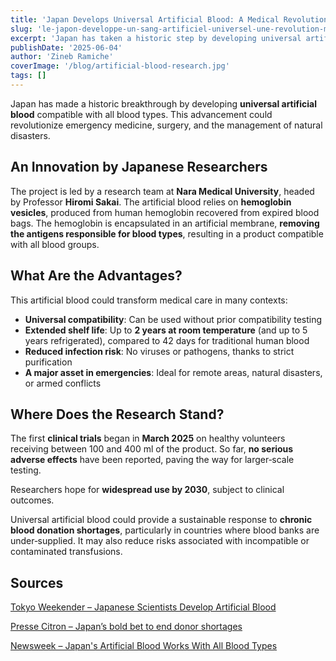 ```yaml
---
title: 'Japan Develops Universal Artificial Blood: A Medical Revolution Underway'
slug: 'le-japon-developpe-un-sang-artificiel-universel-une-revolution-medicale-en-marche'
excerpt: 'Japan has taken a historic step by developing universal artificial blood compatible with all blood groups, promising to transform emergency medicine, surgery, and disaster response.'
publishDate: '2025-06-04'
author: 'Zineb Ramiche'
coverImage: '/blog/artificial-blood-research.jpg'
tags: []
---
```


Japan has made a historic breakthrough by developing **universal artificial blood** compatible with all blood types. This advancement could revolutionize emergency medicine, surgery, and the management of natural disasters.

## An Innovation by Japanese Researchers

The project is led by a research team at **Nara Medical University**, headed by Professor **Hiromi Sakai**. The artificial blood relies on **hemoglobin vesicles**, produced from human hemoglobin recovered from expired blood bags. The hemoglobin is encapsulated in an artificial membrane, **removing the antigens responsible for blood types**, resulting in a product compatible with all blood groups.

## What Are the Advantages?

This artificial blood could transform medical care in many contexts:

- **Universal compatibility**: Can be used without prior compatibility testing
- **Extended shelf life**: Up to **2 years at room temperature** (and up to 5 years refrigerated), compared to 42 days for traditional human blood
- **Reduced infection risk**: No viruses or pathogens, thanks to strict purification
- **A major asset in emergencies**: Ideal for remote areas, natural disasters, or armed conflicts

## Where Does the Research Stand?

The first **clinical trials** began in **March 2025** on healthy volunteers receiving between 100 and 400 ml of the product. So far, **no serious adverse effects** have been reported, paving the way for larger‑scale testing.

Researchers hope for **widespread use by 2030**, subject to clinical outcomes.

Universal artificial blood could provide a sustainable response to **chronic blood donation shortages**, particularly in countries where blood banks are under‑supplied. It may also reduce risks associated with incompatible or contaminated transfusions.

## Sources

[Tokyo Weekender – Japanese Scientists Develop Artificial Blood](https://www.tokyoweekender.com/entertainment/tech-trends/japanese-scientists-develop-artificial-blood/?utm_source=chatgpt.com)

[Presse Citron – Japan’s bold bet to end donor shortages](https://www.presse-citron.net/sang-artificiel-le-pari-fou-du-japon-pour-en-finir-avec-les-penuries-de-donneurs/?utm_source=chatgpt.com)

[Newsweek – Japan's Artificial Blood Works With All Blood Types](https://www.newsweek.com/artificial-blood-japan-all-blood-types-2079654?utm_source=chatgpt.com)


